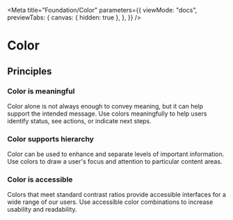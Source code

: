 
<Meta
  title="Foundation/Color"
  parameters={{
    viewMode: "docs",
    previewTabs: {
      canvas: { hidden: true },
    },
  }}
/>

<style>
  {`
    .sbdocs p {
      font-size: 1.25em;
      line-height: 1.35;
    }

    .sbdocs h3 {
        margin-block-end: 0;
    }

    .sbdocs h3 + p {
        margin-block: 0;
    }
`}
</style>

# Color

## Principles

### Color is meaningful

Color alone is not always enough to convey meaning, but it can help support the intended message. Use colors meaningfully to help users identify status, see actions, or indicate next steps.

### Color supports hierarchy

Color can be used to enhance and separate levels of important information. Use colors to draw a user's focus and attention to particular content areas.

### Color is accessible

Colors that meet standard contrast ratios provide accessible interfaces for a wide range of our users. Use accessible color combinations to increase usability and readability.

<br/>
<br/>

<ColorPalette>
  <ColorItem
    title="Primary"
    subtitle="Brand Colors"
    colors={{
      100: "#123c35",
      200: "#185046",
      300: "#24796a",
      400: "#30a18d",
      500: "#3dcab1",
      600: "#63d4c0",
      700: "#8adfd0",
      800: "#b1e9df",
      900: "#ebf9f7",
    }}
  />
  <ColorItem
    title="Secondary"
    subtitle="Brand Supporting Colors"
    colors={{
      100: "#0e273c",
      200: "#184265",
      300: "#1c4f79",
      400: "#266aa2",
      500: "#3085cb",
      600: "#599dd5",
      700: "#82b5df",
      800: "#acceea",
      900: "#d5e6f4",
    }}
  />
  <ColorItem
    title="Neutral"
    colors={{
      100: "#2d3533",
      200: "#4b5855",
      300: "#697b76",
      400: "#879f99",
      500: "#97b1aa",
      600: "#abc0bb",
      700: "#c0d0cc",
      800: "#d5dfdd",
      900: "#eaefee",
    }}
  />
<ColorItem
    title="Gray"
    subtitle=""
    colors={{
      100: "#232323",
      200: "#303030",
      300: "#474747",
      400: "#707070",
      500: "#989898",
      600: "#a9a9a9",
      700: "#c0c0c0",
      800: "#dadada",
      900: "#fafafa",
    }}
  />
<ColorItem
  title="Confirm"
  subtitle="Confirm/Success"
  colors={{
    dark: "#466b3f",
    base: "#75B36A",
    light: "#bad9b4",
  }}
/>
<ColorItem
  title="Error"
  subtitle="Cancel/Error"
  colors={{
    dark: "#7c1f18",
    base: "#D13429",
    light: "#f1c2be",
  }}
/>
<ColorItem
  title="Alert"
  subtitle="Alert/Warn"
  colors={{
    dark: "#e2800f",
    base: "#FDA452",
    light: "#fed1a8",
  }}
/>
<ColorItem
  title="Info"
  subtitle="Inform/Info"
  colors={{
    dark: "#113299",
    inform: "#1D54FF",
    light: "#A4BAFF",
  }}
/>
</ColorPalette>